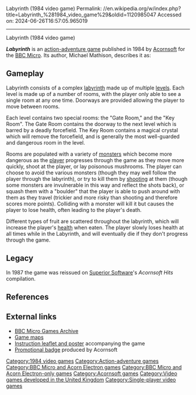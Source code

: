 Labyrinth (1984 video game)
Permalink: //en.wikipedia.org/w/index.php?title=Labyrinth_%281984_video_game%29&oldid=1120985047
Accessed on: 2024-06-26T16:57:05.965019



------
Labyrinth (1984 video game)
{{Infobox video game
| title     = Labyrinth
| image     = Acornsoft_Labyrinth_for_the_BBC_Micro_package.jpg
| caption   = 
| developer = Michael Mathison
| publisher = [[Acornsoft]]
| designer  = 
| engine    = 
| released  = 1984
| genre     = [[Action-adventure game|Action-adventure]]
| modes     = [[Single-player]]
| platforms = [[BBC Micro]]
}}

'''''Labyrinth''''' is an [[action-adventure game]] published in 1984 by [[Acornsoft]] for the [[BBC Micro]]. Its author, Michael Mathison, describes it as: 
{{blockquote|text=an amalgam of what I'd seen and liked visually and I wanted to make something like an 'arcade' version of an adventure game - with lots of creatures and lots of running around shooting at things but also with some simple puzzle elements.<ref>{{cite book |title=Acorn - A World in Pixels |publisher=idesign publishing ltd |location=Interview with Michael Mathison |isbn=978-1-903527-24-5 |pages=306–307 |edition=first}}</ref>}}

==Gameplay==
Labyrinth consists of a complex [[labyrinth]] made up of multiple [[level (computer and video games)|levels]]. Each level is made up of a number of rooms, with the player only able to see a single room at any one time. Doorways are provided allowing the player to move between rooms.

Each level contains two special rooms: the "Gate Room," and the "Key Room". The Gate Room contains the doorway to the next level which is barred by a deadly forcefield. The Key Room contains a magical crystal which will remove the forcefield, and is generally the most well-guarded and dangerous room in the level.

Rooms are populated with a variety of [[monster]]s which become more dangerous as the [[player (game)|player]] progresses through the game as they move more quickly, shoot at the player, or lay poisonous mushrooms. The player can choose to avoid the various monsters (though they may well follow the player through the labyrinth), or try to kill them by [[shooting]] at them (though some monsters are invulnerable in this way and reflect the shots back), or squash them with a "boulder" that the player is able to push around with them as they travel (trickier and more risky than shooting and therefore scores more points).  Colliding with a monster will kill it but causes the player to lose health, often leading to the player's death.

Different types of fruit are scattered throughout the labyrinth, which will increase the player's [[health]] when eaten. The player slowly loses health at all times while in the Labyrinth, and will eventually die if they don't progress through the game.

==Legacy==
In 1987 the game was reissued on [[Superior Software]]'s ''Acornsoft Hits'' compilation.

==References==
{{reflist}}

==External links==
* [http://www.bbcmicro.co.uk/game.php?id=2869 BBC Micro Games Archive]
* [http://www.stairwaytohell.com/gamehelp/MAP-Labyrinth-JK.html Game maps]
* [ftp://8bitfiles.net/bbc8bits/Extras/manuals/Scans/Labyrinth Instruction leaflet and poster] accompanying the game
* [http://chrisacorns.computinghistory.org.uk/Ephemera/Acornsoft_Labyrinth_Badge.html Promotional badge] produced by Acornsoft

{{Acornsoft}}

[[Category:1984 video games]]
[[Category:Action-adventure games]]
[[Category:BBC Micro and Acorn Electron games]]
[[Category:BBC Micro and Acorn Electron-only games]]
[[Category:Acornsoft games]]
[[Category:Video games developed in the United Kingdom]]
[[Category:Single-player video games]]

{{8bitcomputer-game-stub}}